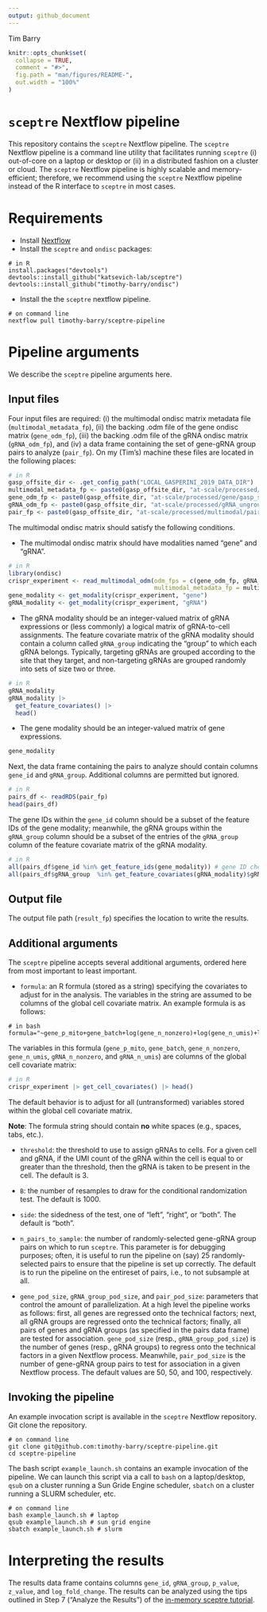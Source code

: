 ```yaml
---
output: github_document
---
```


Tim Barry

<!-- README.md is generated from README.Rmd. Please edit that file -->

```r
knitr::opts_chunk$set(
  collapse = TRUE,
  comment = "#>",
  fig.path = "man/figures/README-",
  out.width = "100%"
)
```

# `sceptre` Nextflow pipeline

This repository contains the `sceptre` Nextflow pipeline. The `sceptre` Nextflow pipeline is a command line utility that facilitates running `sceptre` (i) out-of-core on a laptop or desktop or (ii) in a distributed fashion on a cluster or cloud. The `sceptre` Nextflow pipeline is highly scalable and memory-efficient; therefore, we recommend using the `sceptre` Nextflow pipeline instead of the R interface to `sceptre` in most cases.

# Requirements

-   Install [Nextflow](https://www.nextflow.io/)
-   Install the `sceptre` and `ondisc` packages:

<!-- -->

    # in R
    install.packages("devtools")
    devtools::install_github("katsevich-lab/sceptre")
    devtools::install_github("timothy-barry/ondisc")

-   Install the the `sceptre` nextflow pipeline.

<!-- -->

    # on command line 
    nextflow pull timothy-barry/sceptre-pipeline

# Pipeline arguments

We describe the `sceptre` pipeline arguments here.

## Input files

Four input files are required: (i) the multimodal ondisc matrix metadata file (`multimodal_metadata_fp`), (ii) the backing .odm file of the gene ondisc matrix (`gene_odm_fp`), (iii) the backing .odm file of the gRNA ondisc matrix (`gRNA_odm_fp`), and (iv) a data frame containing the set of gene-gRNA group pairs to analyze (`pair_fp`). On my (Tim's) machine these files are located in the following places:

```r
# in R
gasp_offsite_dir <- .get_config_path("LOCAL_GASPERINI_2019_DATA_DIR")
multimodal_metadata_fp <- paste0(gasp_offsite_dir, "at-scale/processed/multimodal/multimodal_metadata.rds")
gene_odm_fp <- paste0(gasp_offsite_dir, "at-scale/processed/gene/gasp_scale_gene_expressions.odm")
gRNA_odm_fp <- paste0(gasp_offsite_dir, "at-scale/processed/gRNA_ungrouped/gasp_scale_gRNA_counts_ungrouped.odm")
pair_fp <- paste0(gasp_offsite_dir, "at-scale/processed/multimodal/pairs.rds")
```

The multimodal ondisc matrix should satisfy the following conditions.

-   The multimodal ondisc matrix should have modalities named "gene" and "gRNA".

```r
# in R
library(ondisc)
crispr_experiment <- read_multimodal_odm(odm_fps = c(gene_odm_fp, gRNA_odm_fp),
                                         multimodal_metadata_fp = multimodal_metadata_fp)
gene_modality <- get_modality(crispr_experiment, "gene")
gRNA_modality <- get_modality(crispr_experiment, "gRNA")
```

-   The gRNA modality should be an integer-valued matrix of gRNA expressions or (less commonly) a logical matrix of gRNA-to-cell assignments. The feature covariate matrix of the gRNA modality should contain a column called `gRNA_group` indicating the "group" to which each gRNA belongs. Typically, targeting gRNAs are grouped according to the site that they target, and non-targeting gRNAs are grouped randomly into sets of size two or three.

```r
# in R
gRNA_modality
gRNA_modality |>
  get_feature_covariates() |>
  head()
```

-   The gene modality should be an integer-valued matrix of gene expressions.

```r
gene_modality
```

Next, the data frame containing the pairs to analyze should contain columns `gene_id` and `gRNA_group`. Additional columns are permitted but ignored.

```r
# in R
pairs_df <- readRDS(pair_fp)
head(pairs_df)
```

The gene IDs within the `gene_id` column should be a subset of the feature IDs of the gene modality; meanwhile, the gRNA groups within the `gRNA_group` column should be a subset of the entries of the `gRNA_group` column of the feature covariate matrix of the gRNA modality.

```r
# in R
all(pairs_df$gene_id %in% get_feature_ids(gene_modality)) # gene ID check
all(pairs_df$gRNA_group  %in% get_feature_covariates(gRNA_modality)$gRNA_group) # gRNA group check
```

## Output file

The output file path (`result_fp`) specifies the location to write the results.

## Additional arguments

The `sceptre` pipeline accepts several additional arguments, ordered here from most important to least important.

-   `formula`: an R formula (stored as a string) specifying the covariates to adjust for in the analysis. The variables in the string are assumed to be columns of the global cell covariate matrix. An example formula is as follows:

```{=html}
<!-- -->
```
    # in bash
    formula="~gene_p_mito+gene_batch+log(gene_n_nonzero)+log(gene_n_umis)+log(gRNA_n_nonzero)+log(gRNA_n_umis)"

The variables in this formula (`gene_p_mito`, `gene_batch`, `gene_n_nonzero`, `gene_n_umis`, `gRNA_n_nonzero`, and `gRNA_n_umis`) are columns of the global cell covariate matrix:

```r
# in R
crispr_experiment |> get_cell_covariates() |> head() 
```

The default behavior is to adjust for all (untransformed) variables stored within the global cell covariate matrix.

**Note**: The formula string should contain **no** white spaces (e.g., spaces, tabs, etc.).

-   `threshold`: the threshold to use to assign gRNAs to cells. For a given cell and gRNA, if the UMI count of the gRNA within the cell is equal to or greater than the threshold, then the gRNA is taken to be present in the cell. The default is 3.

-   `B`: the number of resamples to draw for the conditional randomization test. The default is 1000.

-   `side`: the sidedness of the test, one of "left", "right", or "both". The default is "both".

-   `n_pairs_to_sample`: the number of randomly-selected gene-gRNA group pairs on which to run `sceptre`. This parameter is for debugging purposes; often, it is useful to run the pipeline on (say) 25 randomly-selected pairs to ensure that the pipeline is set up correctly. The default is to run the pipeline on the entireset of pairs, i.e., to not subsample at all.

-   `gene_pod_size`, `gRNA_group_pod_size`, and `pair_pod_size`: parameters that control the amount of parallelization. At a high level the pipeline works as follows: first, all genes are regressed onto the technical factors; next, all gRNA groups are regressed onto the technical factors; finally, all pairs of genes and gRNA groups (as specified in the pairs data frame) are tested for association. `gene_pod_size` (resp., `gRNA_group_pod_size`) is the number of genes (resp., gRNA groups) to regress onto the technical factors in a given Nextflow process. Meanwhile, `pair_pod_size` is the number of gene-gRNA group pairs to test for association in a given Nextflow process. The default values are 50, 50, and 100, respectively.

## Invoking the pipeline

An example invocation script is available in the `sceptre` Nextflow repository. Git clone the repository.

    # on command line
    git clone git@github.com:timothy-barry/sceptre-pipeline.git
    cd sceptre-pipeline

The bash script `example_launch.sh` contains an example invocation of the pipeline. We can launch this script via a call to `bash` on a laptop/desktop, `qsub` on a cluster running a Sun Gride Engine scheduler, `sbatch` on a cluster running a SLURM scheduler, etc.

    # on command line
    bash example_launch.sh # laptop
    qsub example_launch.sh # sun grid engine
    sbatch example_launch.sh # slurm

# Interpreting the results

The results data frame contains columns `gene_id`, `gRNA_group`, `p_value`, `z_value`, and `log_fold_change`. The results can be analyzed using the tips outlined in Step 7 ("Analyze the Results") of the [in-memory sceptre tutorial](https://katsevich-lab.github.io/sceptre/articles/using_sceptre_v2.html).
